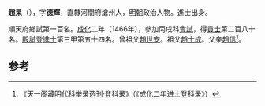 '''趙杲'''（{{bd|1427年||？}}），字'''德輝'''，直隸河間府滄州人，[[明朝|明朝]]政治人物。進士出身。

順天府鄉試第一百名。[[成化|成化]]二年（1466年），參加丙戌科[[會試|會試]]，得[[貢士|貢士]]第二百八十名。[[殿試|殿試]]登[[進士|進士]]第三甲第五十四名。曾祖父[[趙世安|趙世安]]。祖父[[趙士成|趙士成]]。父亲[[趙信|趙信]]<ref>《天一阁藏明代科举录选刊·登科录》（《成化二年进士登科录》）</ref>。

==参考==
{{reflist}}
{{明朝人物小作品}}
{{成化二年丙戌科殿試金榜}}